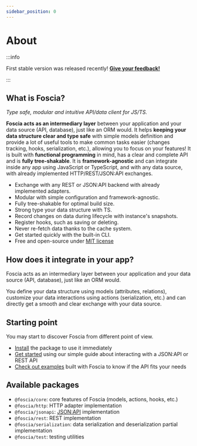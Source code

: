 ```yaml
---
sidebar_position: 0
---
```



# About

:::info

First stable version was released recently!
[**Give your feedback!**](https://github.com/foscia-dev/foscia/issues)

:::

## What is Foscia?

_Type safe, modular and intuitive API/data client for JS/TS._

**Foscia acts as an intermediary layer** between your application and
your data source (API, database), just like an ORM would.
It helps **keeping your data structure clear
and type safe** with simple models definition and provide a lot of
useful tools to make common tasks easier (changes tracking, hooks,
serialization, etc.), allowing you to focus on your features!
It is built with **functional programming** in mind, has a clear and complete
API and is **fully tree-shakable**.
It is **framework-agnostic** and can integrate inside
any app using JavaScript or TypeScript, and with any data source,
with already implemented HTTP/REST/JSON:API exchanges.


- Exchange with any REST or JSON:API backend with already implemented adapters.
- Modular with simple configuration and framework-agnostic.
- Fully tree-shakable for optimal build size.
- Strong type your data structure with TS.
- Record changes on data during lifecycle with instance's snapshots.
- Register hooks, such as saving or deleting.
- Never re-fetch data thanks to the cache system.
- Get started quickly with the built-in CLI.
- Free and open-source under [MIT license](https://opensource.org/licenses/MIT)

## How does it integrate in your app?

<SchemaSvg />

Foscia acts as an intermediary layer between your application and
your data source (API, database), just like an ORM would.

You define your data structure using models (attributes, relations),
customize your data interactions using actions (serialization, etc.)
and can directly get a smooth and clear exchange with your data source.

## Starting point

You may start to discover Foscia from different point of view.

- [Install](/docs/installation) the package to use it immediately
- [Get started](/docs/getting-started) using our simple guide about interacting
  with a JSON:API or REST API
- [Check out examples](/docs/category/examples) built with Foscia to know if the
  API fits your needs

## Available packages

- `@foscia/core`: core features of Foscia (models, actions, hooks, etc.)
- `@foscia/http`: HTTP adapter implementation
- `@foscia/jsonapi`: [JSON:API](https://jsonapi.org) implementation
- `@foscia/rest`: REST implementation
- `@foscia/serialization`: data serialization and deserialization
  partial implementation
- `@foscia/test`: testing utilities
